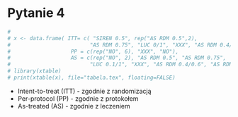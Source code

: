 # Pytanie 4

```r
# 
# x <- data.frame( ITT= c( "SIREN 0.5", rep("AS RDM 0.5",2), 
#                         "AS RDM 0.75", "LUC 0/1", "XXX", "AS RDM 0.4/0.6", "AS RDM 0.5" ),
#                   PP = c(rep("NO", 6), "XXX", "NO"),
#                   AS = c(rep("NO", 2), "AS RDM 0.5", "AS RDM 0.75", 
#                         "LUC 0.1/1", "XXX", "AS RDM 0.4/0.6", "AS RDM 0.5") )
# library(xtable)
# print(xtable(x), file="tabela.tex", floating=FALSE)

```

\begin{block}{}

\begin{table}
\centering
\scalebox{.9}{\input{./prez4files/tabela2}}
\caption{Liczby to wagi w teście proporcji.}
\end{table}
\end{block}
\tiny

- Intent-to-treat (ITT) - zgodnie z randomizacją
- Per-protocol (PP) - zgodnie z protokołem
- As-treated (AS) - zgodnie z leczeniem
